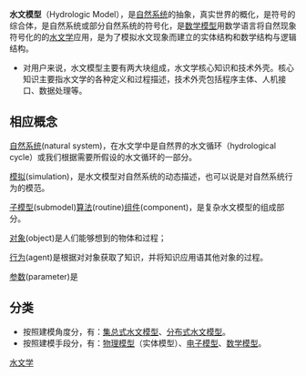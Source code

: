 {{Unreferenced|time=2017-05-30T14:09:45+00:00}}
{{专家}}

{{河流系列模板}}

'''水文模型'''（Hydrologic Model），是[[自然系统|自然系统]]的抽象，真实世界的概化，是符号的综合体，是自然系统或部分自然系统的符号化，是[[数学模型|数学模型]]用数学语言将自然现象符号化的的[[水文学|水文学]]应用，是为了模拟水文现象而建立的实体结构和数学结构与逻辑结构。
* 对用户来说，水文模型主要有两大块组成，水文学核心知识和技术外壳。核心知识主要指水文学的各种定义和过程描述，技术外壳包括程序主体、人机接口、数据处理等。

==相应概念==
[[自然系统|自然系统]](natural system)，在水文学中是自然界的水文循环（hydrological cycle）或我们根据需要所假设的水文循环的一部分。

[[模拟|模拟]](simulation)，是水文模型对自然系统的动态描述，也可以说是对自然系统行为的模范。

[[子模型|子模型]](submodel)[[算法|算法]](routine)[[组件|组件]](component)，是复杂水文模型的组成部分。

[[对象|对象]](object)是人们能够想到的物体和过程；

[[行为|行为]](agent)是根据对对象获取了知识，并将知识应用语其他对象的过程。

[[参数|参数]](parameter)是

==分类==
* 按照建模角度分，有：[[集总式水文模型|集总式水文模型]]、[[分布式水文模型|分布式水文模型]]。
* 按照建模手段分，有：[[物理模型|物理模型]]（实体模型）、[[电子模型|电子模型]]、[[数学模型|数学模型]]。

{{计算机建模}}
{{geo-term-stub}}

[[Category:水文学|]]